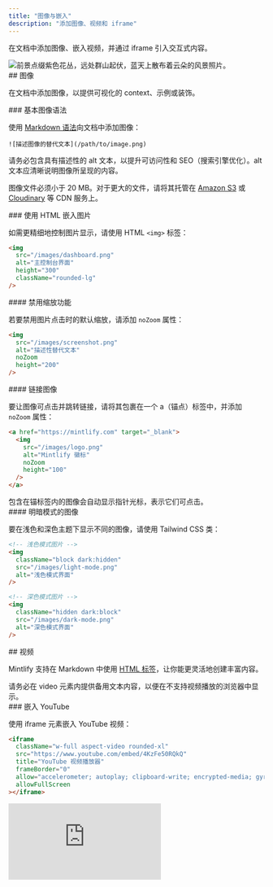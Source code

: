 ```yaml
---
title: "图像与嵌入"
description: "添加图像、视频和 iframe"
---
```


在文档中添加图像、嵌入视频，并通过 iframe 引入交互式内容。

<Frame>
  <img className="rounded-xl" src="https://mintlify-assets.b-cdn.net/bigbend.jpg" alt="前景点缀紫色花丛，远处群山起伏，蓝天上散布着云朵的风景照片。" />
</Frame>

<div id="images">
  ## 图像
</div>

在文档中添加图像，以提供可视化的 context、示例或装饰。

<div id="basic-image-syntax">
  ### 基本图像语法
</div>

使用 [Markdown 语法](https://www.markdownguide.org/basic-syntax/#images)向文档中添加图像：

```mdx
![描述图像的替代文本](/path/to/image.png)
```

<Tip>
  请务必包含具有描述性的 alt 文本，以提升可访问性和 SEO（搜索引擎优化）。alt 文本应清晰说明图像所呈现的内容。
</Tip>

图像文件必须小于 20 MB。对于更大的文件，请将其托管在 [Amazon S3](https://aws.amazon.com/s3) 或 [Cloudinary](https://cloudinary.com) 等 CDN 服务上。

<div id="html-image-embeds">
  ### 使用 HTML 嵌入图片
</div>

如需更精细地控制图片显示，请使用 HTML `<img>` 标签：

```html
<img 
  src="/images/dashboard.png" 
  alt="主控制台界面"
  height="300"
  className="rounded-lg"
/>
```

<div id="disable-zoom-functionality">
  #### 禁用缩放功能
</div>

若要禁用图片点击时的默认缩放，请添加 `noZoom` 属性：

```html highlight="4"
<img 
  src="/images/screenshot.png" 
  alt="描述性替代文本"
  noZoom 
  height="200"
/>
```

<div id="link-images">
  #### 链接图像
</div>

要让图像可点击并跳转链接，请将其包裹在一个 a（锚点）标签中，并添加 `noZoom` 属性：

```html
<a href="https://mintlify.com" target="_blank">
  <img 
    src="/images/logo.png" 
    alt="Mintlify 徽标"
    noZoom 
    height="100"
  />
</a>
```

<Note>
  包含在锚标签内的图像会自动显示指针光标，表示它们可点击。
</Note>

<div id="light-and-dark-mode-images">
  #### 明暗模式的图像
</div>

要在浅色和深色主题下显示不同的图像，请使用 Tailwind CSS 类：

```html
<!-- 浅色模式图片 -->
<img 
  className="block dark:hidden" 
  src="/images/light-mode.png" 
  alt="浅色模式界面"
/>

<!-- 深色模式图片 -->
<img 
  className="hidden dark:block" 
  src="/images/dark-mode.png" 
  alt="深色模式界面"
/>
```

<div id="videos">
  ## 视频
</div>

Mintlify 支持在 Markdown 中使用 [HTML 标签](https://www.markdownguide.org/basic-syntax/#html)，让你能更灵活地创建丰富内容。

<Tip>
  请务必在 video 元素内提供备用文本内容，以便在不支持视频播放的浏览器中显示。
</Tip>

<div id="youtube-embeds">
  ### 嵌入 YouTube
</div>

使用 iframe 元素嵌入 YouTube 视频：

```html
<iframe
  className="w-full aspect-video rounded-xl"
  src="https://www.youtube.com/embed/4KzFe50RQkQ"
  title="YouTube 视频播放器"
  frameBorder="0"
  allow="accelerometer; autoplay; clipboard-write; encrypted-media; gyroscope; picture-in-picture"
  allowFullScreen
></iframe>
```

<Frame>
  <iframe className="w-full aspect-video rounded-xl" src="https://www.youtube.com/embed/4KzFe50RQkQ" title="YouTube 视频播放器" frameBorder="0" allow="accelerometer; autoplay; clipboard-write; encrypted-media; gyroscope; picture-in-picture" allowFullScreen />
</Frame>

<div id="self-hosted-videos">
  ### 自托管视频
</div>

对于自托管视频对象，请使用 HTML `<video>` 元素：

```html
<video
  controls
  className="w-full aspect-video rounded-xl"
  src="您的视频链接.com"
></video>
```

<div id="autoplay-videos">
  ### 自动播放视频
</div>

要让视频自动播放，请使用：

```html
<video
  autoPlay
  muted
  loop
  playsInline
  className="w-full aspect-video rounded-xl"
  src="/videos/demo.mp4"
></video>
```

<Note>
  使用 JSX 语法时，将由两个单词组成的属性写成驼峰命名（camelCase）：`autoPlay`、`playsInline`、`allowFullScreen`。
</Note>

<div id="iframes">
  ## iframe
</div>

使用 iframe 元素嵌入外部内容：

```html
<iframe 
  src="https://example.com/embed" 
  title="嵌入式内容"
  className="w-full h-96 rounded-xl"
></iframe>
```

<div id="related-resources">
  ## 相关资源
</div>

<Card title="Frame 组件参考" icon="frame" horizontal href="/zh/components/frames">
  了解如何使用 Frame 组件来呈现图像。
</Card>
